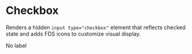 

<Meta title="Forms|Checkbox" decorators={[withKnobs]} component={Checkbox} />

# Checkbox

Renders a hidden `input type="checkbox"` element that reflects checked state and adds FDS
icons to customize visual display.

<Story name="test">
  <React.Fragment>
    <div>
      <Checkbox name="test" label="I agree to the terms, have read them carefully,
      consulted with my lawyer, and have reviewed all relevant case law on the matter" />
    </div>
    <div>
      <Checkbox name="test2" label="Indeterminate" indeterminate />
    </div>
    <div>
      <Checkbox name="test3" label="Indeterminate Checked" indeterminate checked />
    </div>
    <div>
      <Checkbox name="test4" label="Indeterminate Checked Disabled" indeterminate checked disabled />
    </div>
    <div>
      <Checkbox name="test5" label="Checked Disabled" checked disabled />
    </div>
    <div>
      <Checkbox name="test6" label="Disabled" disabled />
    </div>
    <div>
      <Checkbox name="test7" label="Checked" checked />
    </div>
    <div className="margin--top">
      <p className="type--caption">No label</p>
      <Checkbox name="test7" checked />
    </div>
  </React.Fragment>
</Story>

<Props of={Checkbox} />
